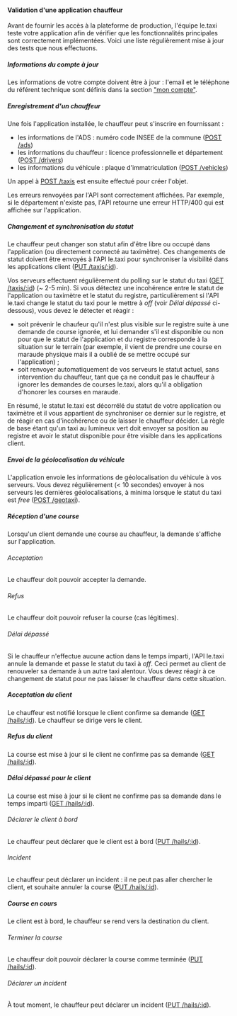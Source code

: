 #### Validation d'une application chauffeur

Avant de fournir les accès à la plateforme de production, l'équipe le.taxi teste votre application afin de vérifier que les fonctionnalités principales sont correctement implémentées. Voici une liste régulièrement mise à jour des tests que nous effectuons.


##### Informations du compte à jour

Les informations de votre compte doivent être à jour : l'email et le téléphone du référent technique sont définis dans la section ["mon compte"](/account).


##### Enregistrement d'un chauffeur

Une fois l'application installée, le chauffeur peut s'inscrire en fournissant :

* les informations de l'ADS : numéro code INSEE de la commune ([POST /ads](https://dev.api.taxi/doc/#/default/post_ads))
* les informations du chauffeur : licence professionnelle et département ([POST /drivers](https://dev.api.taxi/doc/#/default/post_drivers))
* les informations du véhicule : plaque d'immatriculation ([POST /vehicles](https://dev.api.taxi/doc/#/default/post_vehicles))

Un appel à [POST /taxis](https://dev.api.taxi/doc/#/default/post_taxis) est ensuite effectué pour créer l'objet.

Les erreurs renvoyées par l'API sont correctement affichées. Par exemple, si le département n'existe pas, l'API retourne une erreur HTTP/400 qui est affichée sur l'application.


##### Changement et synchronisation du statut

Le chauffeur peut changer son statut afin d'être libre ou occupé dans l'application (ou directement connecté au
taximètre).
Ces changements de statut doivent être envoyés à l'API le.taxi pour synchroniser la visibilité dans les applications
client  ([PUT /taxis/:id](https://dev.api.taxi/doc/#/default/put_taxis__taxi_id_)).

Vos serveurs effectuent régulièrement du polling sur le statut du taxi ([GET
/taxis/:id](https://dev.api.taxi/doc/#/default/get_taxis__taxi_id_)) (~ 2-5 min).
Si vous détectez une incohérence entre le statut de l'application ou taximètre et le statut du registre,
particulièrement si l'API le.taxi change le statut du taxi pour le mettre à *off* (voir *Délai dépassé* ci-dessous),
vous devez le détecter et réagir :
- soit prévenir le chaufeur qu'il n'est plus visible sur le registre suite à une demande de course ignorée, et lui
  demander s'il est disponible ou non pour que le statut de l'application et du registre corresponde à la situation sur le
  terrain (par exemple, il vient de prendre une course en maraude physique mais il a oublié de se mettre occupé sur l'application) ;
- soit renvoyer automatiquement de vos serveurs le statut actuel, sans intervention du chauffeur, tant que ça ne conduit
  pas le chauffeur à ignorer les demandes de courses le.taxi, alors qu'il a obligation d'honorer les courses en maraude.

En résumé, le statut le.taxi est décorrélé du statut de votre application ou taximètre et il vous appartient de
synchroniser ce dernier sur le registre, et de réagir en cas d'incohérence ou de laisser le chauffeur décider.  La règle
de base étant qu'un taxi au lumineux vert doit envoyer sa position au registre et avoir le statut disponible pour être
visible dans les applications client.

##### Envoi de la géolocalisation du véhicule

L'application envoie les informations de géolocalisation du véhicule à vos serveurs. Vous devez régulièrement (< 10
secondes) envoyer à nos serveurs les dernières géolocalisations, à minima lorsque le statut du taxi est *free*
([POST /geotaxi](https://dev.api.taxi/doc/#/default/post_geotaxi_)).

##### Réception d'une course

Lorsqu'un client demande une course au chauffeur, la demande s'affiche sur l'application.

###### Acceptation

Le chauffeur doit pouvoir accepter la demande.

###### Refus

Le chauffeur doit pouvoir refuser la course (cas légitimes).

###### Délai dépassé

Si le chauffeur n'effectue aucune action dans le temps imparti, l'API le.taxi annule la demande et passe le statut du
taxi à *off*. Ceci permet au client de renouveler sa demande à un autre taxi alentour. Vous devez réagir à ce changement
de statut pour ne pas laisser le chauffeur dans cette situation.


##### Acceptation du client

Le chauffeur est notifié lorsque le client confirme sa demande ([GET /hails/:id](https://dev.api.taxi/doc/#/default/get_hails__hail_id_)). Le chauffeur se dirige vers le client.

##### Refus du client

La course est mise à jour si le client ne confirme pas sa demande ([GET /hails/:id](https://dev.api.taxi/doc/#/default/get_hails__hail_id_)).

##### Délai dépassé pour le client

La course est mise à jour si le client ne confirme pas sa demande dans le temps imparti ([GET /hails/:id](https://dev.api.taxi/doc/#/default/get_hails__hail_id_)).

###### Déclarer le client à bord

Le chauffeur peut déclarer que le client est à bord ([PUT /hails/:id](https://dev.api.taxi/doc/#/default/put_hails__hail_id_)).

###### Incident

Le chauffeur peut déclarer un incident : il ne peut pas aller chercher le client, et souhaite annuler la course ([PUT /hails/:id](https://dev.api.taxi/doc/#/default/put_hails__hail_id_)).


##### Course en cours

Le client est à bord, le chauffeur se rend vers la destination du client.

###### Terminer la course

Le chauffeur doit pouvoir déclarer la course comme terminée ([PUT /hails/:id](https://dev.api.taxi/doc/#/default/put_hails__hail_id_)).

###### Déclarer un incident

À tout moment, le chauffeur peut déclarer un incident ([PUT /hails/:id](https://dev.api.taxi/doc/#/default/put_hails__hail_id_)).
